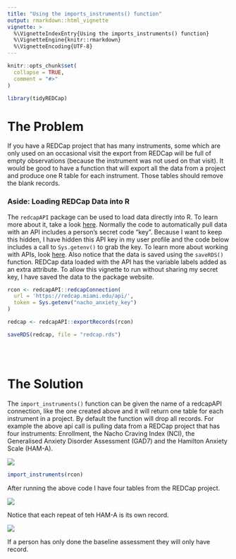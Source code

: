 ```yaml
---
title: "Using the imports_instruments() function"
output: rmarkdown::html_vignette
vignette: >
  %\VignetteIndexEntry{Using the imports_instruments() function}
  %\VignetteEngine{knitr::rmarkdown}
  %\VignetteEncoding{UTF-8}
---
```


```r
knitr::opts_chunk$set(
  collapse = TRUE,
  comment = "#>"
)
```

```r
library(tidyREDCap)
```


# The Problem 
If you have a REDCap project that has many instruments, some which are only used on an occasional visit the export from REDCap will be full of empty observations (because the instrument was not used on that visit).  It would be good to have a function that will export all the data from a project and produce one R table for each instrument. Those tables should remove the blank records.

### Aside: Loading REDCap Data into R
The `redcapAPI` package can be used to load data directly into R.  To learn more about it, take a look [here](https://github.com/nutterb/redcapAPI/wiki).  Normally the code to automatically pull data with an API includes a person's secret code "key".  Because I want to keep this hidden, I have hidden this API key in my user profile and the code below includes a call to `Sys.getenv()` to grab the key.  To learn more about working with APIs, look [here](https://daattali.gitbooks.io/stat545-ubc-github-io/bit003_api-key-env-var.html). Also notice that the data is saved using the `saveRDS()` function. REDCap data loaded with the API has the variable labels added as an extra attribute.  To allow this vignette to run without sharing my secret key, I have saved the data to the package website.

```r
rcon <- redcapAPI::redcapConnection(
  url = 'https://redcap.miami.edu/api/', 
  token = Sys.getenv("nacho_anxiety_key")
)

redcap <- redcapAPI::exportRecords(rcon)

saveRDS(redcap, file = "redcap.rds")
```

</br>
</br>

# The Solution

The `import_instruments()` function can be given the name of a redcapAPI connection, like the one created above and it will return one table for each instrument in a project.  By default the function will drop all records. For example the above api call is pulling data from a REDCap project that has four instruments: Enrollment, the Nacho Craving Index (NCI), the Generalised Anxiety Disorder Assessment (GAD7) and the Hamilton Anxiety Scale (HAM-A).

![](./dashboard.jpg)

```r
import_instruments(rcon)
```

After running the above code I have four tables from the REDCap project.

![](./global.jpg)

Notice that each repeat of teh HAM-A is its own record.

![](./hama.jpg)

If a person has only done the baseline assessment they will only have record.
